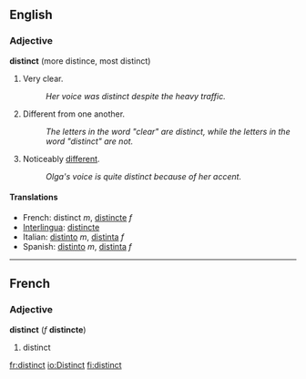 ==English==
===Adjective===
'''distinct''' (more distince, most distinct)

#Very clear.
#:''Her voice was distinct despite the heavy traffic.''
#Different from one another.
#:''The letters in the word "clear" are distinct, while the letters in the word "distinct" are not.''
#Noticeably [[different]].
#:''Olga's voice is quite distinct because of her accent.''

====Translations====
*French: distinct ''m'', [[distincte]] ''f''
*[[Interlingua]]: [[distincte]]
*Italian: [[distinto]] ''m'', [[distinta]] ''f''
*Spanish: [[distinto]] ''m'', [[distinta]] ''f''

----
==French==
===Adjective===
'''distinct''' (''f'' '''distincte''')

#distinct

[[fr:distinct]]
[[io:Distinct]]
[[fi:distinct]]